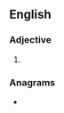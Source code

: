 ==English==

===Adjective===
{{head|en|adjective superlative form}}

# {{en-superlative of|bunchy}}

===Anagrams===
* {{anagrams|en|subethnic}}
